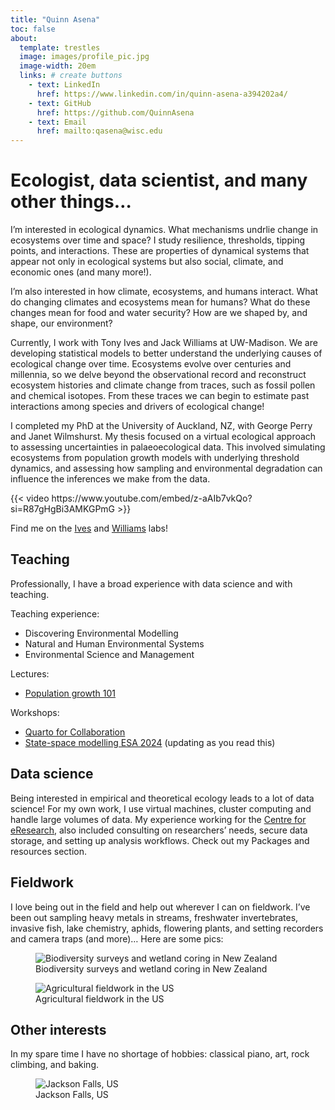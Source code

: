 ```yaml
---
title: "Quinn Asena"
toc: false
about:
  template: trestles 
  image: images/profile_pic.jpg
  image-width: 20em
  links: # create buttons
    - text: LinkedIn
      href: https://www.linkedin.com/in/quinn-asena-a394202a4/
    - text: GitHub
      href: https://github.com/QuinnAsena
    - text: Email
      href: mailto:qasena@wisc.edu
---
```


# Ecologist, data scientist, and many other things...

I'm interested in ecological dynamics. What mechanisms undrlie change in ecosystems over time and space? I study resilience, thresholds, tipping points, and interactions. These are properties of dynamical systems that appear not only in ecological systems but also social, climate, and economic ones (and many more!).

I'm also interested in how climate, ecosystems, and humans interact. What do changing climates and ecosystems mean for humans? What do these changes mean for food and water security? How are we shaped by, and shape, our environment?

Currently, I work with Tony Ives and Jack Williams at UW-Madison. We are developing statistical models to better understand the underlying causes of ecological change over time. Ecosystems evolve over centuries and millennia, so we delve beyond the observational record and reconstruct ecosystem histories and climate change from traces, such as fossil pollen and chemical isotopes. From these traces we can begin to estimate past interactions among species and drivers of ecological change!

I completed my PhD at the University of Auckland, NZ, with George Perry and Janet Wilmshurst. My thesis focused on a virtual ecological approach to assessing uncertainties in palaeoecological data. This involved simulating ecosystems from population growth models with underlying threshold dynamics, and assessing how sampling and environmental degradation can influence the inferences we make from the data.

{{< video https://www.youtube.com/embed/z-aAIb7vkQo?si=R87gHgBi3AMKGPmG >}}

Find me on the [Ives](https://ives.labs.wisc.edu/people/) and [Williams](https://williamspaleolab.github.io/people/) labs!

## Teaching

Professionally, I have a broad experience with data science and with teaching. 

Teaching experience:

- Discovering Environmental Modelling
- Natural and Human Environmental Systems
- Environmental Science and Management

Lectures:

- [Population growth 101](https://quinnasena.shinyapps.io/growth_app/)

Workshops:

- [Quarto for Collaboration](https://github.com/QuinnAsena/resbaz2022)
- [State-space modelling ESA 2024](https://quinnasena.github.io/state-space-workhop-ESA/state-space-walkthrough.html) (updating as you read this)

## Data science

Being interested in empirical and theoretical ecology leads to a lot of data science! For my own work, I use virtual machines, cluster computing and handle large volumes of data. My experience working for the [Centre for eResearch](https://www.eresearch.auckland.ac.nz/), also included consulting on researchers' needs, secure data storage, and setting up analysis workflows. Check out my Packages and resources section.


## Fieldwork

I love being out in the field and help out wherever I can on fieldwork. I've been out sampling heavy metals in streams, freshwater invertebrates, invasive fish, lake chemistry, aphids, flowering plants, and setting recorders and camera traps (and more)... Here are some pics:

![Biodiversity surveys and wetland coring in New Zealand](images/nz.jpg)

![Agricultural fieldwork in the US](images/arlington.jpeg)


## Other interests

In my spare time I have no shortage of hobbies: classical piano, art, rock climbing, and baking.

![Jackson Falls, US](images/rock-climbing.jpeg)